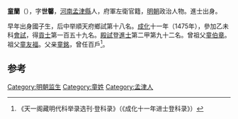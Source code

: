 '''童蘭'''（{{bd|1449年||？}}），字'''世馨'''，[[河南|河南]][[孟津縣|孟津縣]]人，府軍左衛官籍，[[明朝|明朝]]政治人物。進士出身。

早年出身國子生，后中举順天府鄉試第十八名。[[成化|成化]]十一年（1475年），參加乙未科[[會試|會試]]，得[[貢士|貢士]]第一百五十九名。[[殿試|殿試]]登[[進士|進士]]第二甲第九十二名。曾祖父[[童伯章|童伯章]]。祖父[[童友福|童友福]]。父亲[[童銘|童銘]]，曾任百戶<ref>《天一阁藏明代科举录选刊·登科录》（《成化十一年进士登科录》）</ref>。

==参考==
{{reflist}}
{{明朝人物小作品}}
{{成化十一年乙未科殿試金榜}}
[[Category:明朝监生|Category:明朝监生]]
[[Category:童姓|Category:童姓]]
[[Category:孟津人|Category:孟津人]]